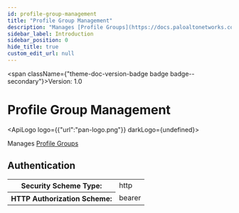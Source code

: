 ```yaml
---
id: profile-group-management
title: "Profile Group Management"
description: "Manages [Profile Groups](https://docs.paloaltonetworks.com/network-security/security-policy/security-profiles/security-profile-groups)"
sidebar_label: Introduction
sidebar_position: 0
hide_title: true
custom_edit_url: null
---
```



<span className={"theme-doc-version-badge badge badge--secondary"}>Version: 1.0</span>

<h1 className={"openapi__heading"}>Profile Group Management</h1>

<ApiLogo logo={{"url":"pan-logo.png"}} darkLogo={undefined}></ApiLogo>

Manages [Profile Groups](https://docs.paloaltonetworks.com/network-security/security-policy/security-profiles/security-profile-groups)


<div style={{"marginBottom":"2rem"}}><h2 id={"authentication"} style={{"marginBottom":"1rem"}}>Authentication</h2><SchemaTabs className={"openapi-tabs__security-schemes"}><TabItem label={"HTTP: Bearer Auth"} value={"Bearer"}><div><table><tbody><tr><th>Security Scheme Type:</th><td>http</td></tr><tr><th>HTTP Authorization Scheme:</th><td>bearer</td></tr></tbody></table></div></TabItem></SchemaTabs></div>
      